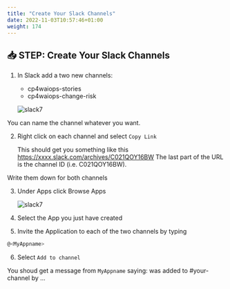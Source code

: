 ```yaml
---
title: "Create Your Slack Channels"
date: 2022-11-03T10:57:46+01:00
weight: 174
---
```




## 📥 STEP: Create Your Slack Channels




1. In Slack add a two new channels:
	* cp4waiops-stories
	* cp4waiops-change-risk

	![slack7](./../images/slack/slack003.png)

<InlineNotification kind="info">

You can name the channel whatever you want.

</InlineNotification>

2. Right click on each channel and select `Copy Link`

	This should get you something like this https://xxxx.slack.com/archives/C021QOY16BW
	The last part of the URL is the channel ID (i.e. C021QOY16BW). 

<InlineNotification kind="warning">	

Write them down for both channels

</InlineNotification>


3. Under Apps click Browse Apps

	![slack7](./../images/slack/slack013.png)

4. Select the App you just have created

5. Invite the Application to each of the two channels by typing

```bash
@<MyAppname>
```

6. Select `Add to channel`

You shoud get a message from `MyAppname` saying: was added to #your-channel by ...



